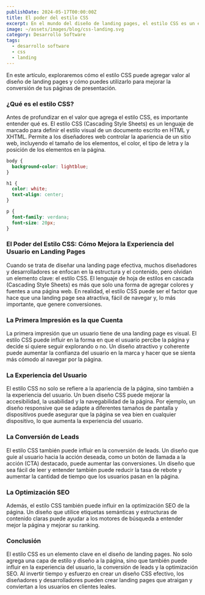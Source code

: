 ```yaml
---
publishDate: 2024-05-17T00:00:00Z
title: El poder del estilo CSS
excerpt: En el mundo del diseño de landing pages, el estilo CSS es un elemento clave para crear experiencias de usuario atractivas y efectivas. 
image: ~/assets/images/blog/css-landing.svg
category: Desarrollo Software
tags:
  - desarrollo software
  - css
  - landing
---
```


En este artículo, exploraremos cómo el estilo CSS puede agregar valor al diseño de landing pages y cómo puedes utilizarlo para mejorar la conversión de tus páginas de presentación.

### ¿Qué es el estilo CSS?

Antes de profundizar en el valor que agrega el estilo CSS, es importante entender qué es. El estilo CSS (Cascading Style Sheets) es un lenguaje de marcado para definir el estilo visual de un documento escrito en HTML y XHTML. Permite a los diseñadores web controlar la apariencia de un sitio web, incluyendo el tamaño de los elementos, el color, el tipo de letra y la posición de los elementos en la página.

```css
body {
  background-color: lightblue;
}

h1 {
  color: white;
  text-align: center;
}

p {
  font-family: verdana;
  font-size: 20px;
}
```

### El Poder del Estilo CSS: Cómo Mejora la Experiencia del Usuario en Landing Pages

Cuando se trata de diseñar una landing page efectiva, muchos diseñadores y desarrolladores se enfocan en la estructura y el contenido, pero olvidan un elemento clave: el estilo CSS. El lenguaje de hoja de estilos en cascada (Cascading Style Sheets) es más que solo una forma de agregar colores y fuentes a una página web. En realidad, el estilo CSS puede ser el factor que hace que una landing page sea atractiva, fácil de navegar y, lo más importante, que genere conversiones.

### La Primera Impresión es la que Cuenta

La primera impresión que un usuario tiene de una landing page es visual. El estilo CSS puede influir en la forma en que el usuario percibe la página y decide si quiere seguir explorando o no. Un diseño atractivo y coherente puede aumentar la confianza del usuario en la marca y hacer que se sienta más cómodo al navegar por la página.

### La Experiencia del Usuario

El estilo CSS no solo se refiere a la apariencia de la página, sino también a la experiencia del usuario. Un buen diseño CSS puede mejorar la accesibilidad, la usabilidad y la navegabilidad de la página. Por ejemplo, un diseño responsive que se adapte a diferentes tamaños de pantalla y dispositivos puede asegurar que la página se vea bien en cualquier dispositivo, lo que aumenta la experiencia del usuario.

### La Conversión de Leads

El estilo CSS también puede influir en la conversión de leads. Un diseño que guíe al usuario hacia la acción deseada, como un botón de llamada a la acción (CTA) destacado, puede aumentar las conversiones. Un diseño que sea fácil de leer y entender también puede reducir la tasa de rebote y aumentar la cantidad de tiempo que los usuarios pasan en la página.

### La Optimización SEO

Además, el estilo CSS también puede influir en la optimización SEO de la página. Un diseño que utilice etiquetas semánticas y estructuras de contenido claras puede ayudar a los motores de búsqueda a entender mejor la página y mejorar su ranking.

### Conclusión

El estilo CSS es un elemento clave en el diseño de landing pages. No solo agrega una capa de estilo y diseño a la página, sino que también puede influir en la experiencia del usuario, la conversión de leads y la optimización SEO. Al invertir tiempo y esfuerzo en crear un diseño CSS efectivo, los diseñadores y desarrolladores pueden crear landing pages que atraigan y conviertan a los usuarios en clientes leales.